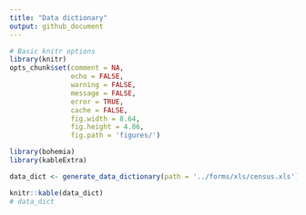 ```yaml
---
title: "Data dictionary"
output: github_document
---
```



```r
# Basic knitr options
library(knitr)
opts_chunk$set(comment = NA, 
               echo = FALSE, 
               warning = FALSE, 
               message = FALSE, 
               error = TRUE, 
               cache = FALSE,
               fig.width = 8.64,
               fig.height = 4.86,
               fig.path = 'figures/')
```

```r
library(bohemia)
library(kableExtra)
```

```r
data_dict <- generate_data_dictionary(path = '../forms/xls/census.xls')
```

```r
knitr::kable(data_dict)
# data_dict
```
